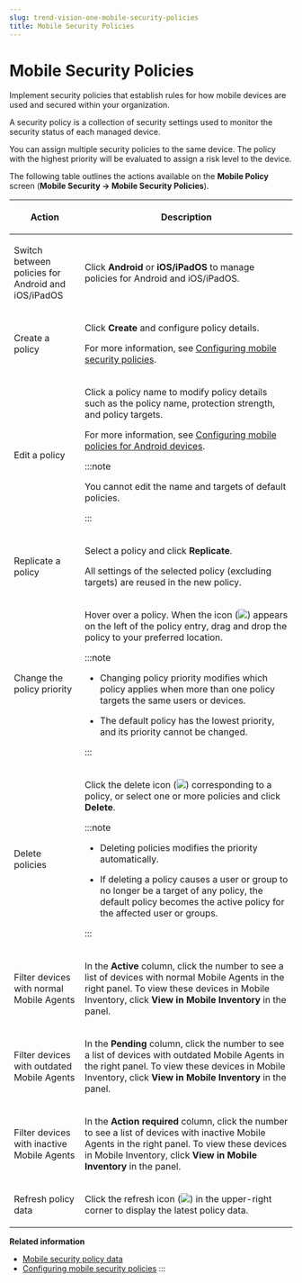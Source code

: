 ```yaml
---
slug: trend-vision-one-mobile-security-policies
title: Mobile Security Policies
---
```

# Mobile Security Policies

Implement security policies that establish rules for how mobile devices are used and secured within your organization.

A security policy is a collection of security settings used to monitor the security status of each managed device.

You can assign multiple security policies to the same device. The policy with the highest priority will be evaluated to assign a risk level to the device.

The following table outlines the actions available on the **Mobile Policy** screen (**Mobile Security → Mobile Security Policies**).

<table>
<colgroup>
<col style="width: 25%" />
<col style="width: 75%" />
</colgroup>
<thead>
<tr>
<th>Action</th>
<th><p>Description</p></th>
</tr>
</thead>
<tbody>
<tr>
<td><p>Switch between policies for Android and iOS/iPadOS</p></td>
<td><p>Click <strong>Android</strong> or <strong>iOS/iPadOS</strong> to manage policies for Android and iOS/iPadOS.</p></td>
</tr>
<tr>
<td><p>Create a policy</p></td>
<td><p>Click <strong>Create</strong> and configure policy details.</p>
<p>For more information, see <a href="trend-vision-one-configure-mobile-security-policy">Configuring mobile security policies</a>.</p></td>
</tr>
<tr>
<td><p>Edit a policy</p></td>
<td><p>Click a policy name to modify policy details such as the policy name, protection strength, and policy targets.</p>
<p>For more information, see <a href="trend-vision-one-configuring-mobile-policies">Configuring mobile policies for Android devices</a>.</p>


:::note

<p>You cannot edit the name and targets of default policies.</p>


:::

</td>
</tr>
<tr>
<td><p>Replicate a policy</p></td>
<td><p>Select a policy and click <strong>Replicate</strong>.</p>
<p>All settings of the selected policy (excluding targets) are reused in the new policy.</p></td>
</tr>
<tr>
<td><p>Change the policy priority</p></td>
<td><p>Hover over a policy. When the icon (<img src="./images/drag_and_drop=GUID-3830EF5B-95A7-4EFF-9DB2-2D048327DED2=1=en-us=Low.webp" />) appears on the left of the policy entry, drag and drop the policy to your preferred location.</p>


:::note

<ul>
<li><p>Changing policy priority modifies which policy applies when more than one policy targets the same users or devices.</p></li>
<li><p>The default policy has the lowest priority, and its priority cannot be changed.</p></li>
</ul>


:::

</td>
</tr>
<tr>
<td><p>Delete policies</p></td>
<td><p>Click the delete icon (<img src="./images/delete_policy=cce60f96-0e5c-4565-895f-d648c42e8495.webp" />) corresponding to a policy, or select one or more policies and click <strong>Delete</strong>.</p>


:::note

<ul>
<li><p>Deleting policies modifies the priority automatically.</p></li>
<li><p>If deleting a policy causes a user or group to no longer be a target of any policy, the default policy becomes the active policy for the affected user or groups.</p></li>
</ul>


:::

</td>
</tr>
<tr>
<td><p>Filter devices with normal Mobile Agents</p></td>
<td><p>In the <strong>Active</strong> column, click the number to see a list of devices with normal Mobile Agents in the right panel. To view these devices in Mobile Inventory, click <strong>View in Mobile Inventory</strong> in the panel.</p></td>
</tr>
<tr>
<td><p>Filter devices with outdated Mobile Agents</p></td>
<td><p>In the <strong>Pending</strong> column, click the number to see a list of devices with outdated Mobile Agents in the right panel. To view these devices in Mobile Inventory, click <strong>View in Mobile Inventory</strong> in the panel.</p></td>
</tr>
<tr>
<td><p>Filter devices with inactive Mobile Agents</p></td>
<td><p>In the <strong>Action required</strong> column, click the number to see a list of devices with inactive Mobile Agents in the right panel. To view these devices in Mobile Inventory, click <strong>View in Mobile Inventory</strong> in the panel.</p></td>
</tr>
<tr>
<td><p>Refresh policy data</p></td>
<td><p>Click the refresh icon (<img src="./images/Refresh_icon=20220823083939.webp" />) in the upper-right corner to display the latest policy data.</p></td>
</tr>
</tbody>
</table>

**Related information**

- [Mobile security policy data](mobile-security-policy-data.md "View a list of mobile security policies you are managing.")
- [Configuring mobile security policies](configure-mobile-security-policy.md "Use security policies to monitor the security status of your managed devices.")
:::
